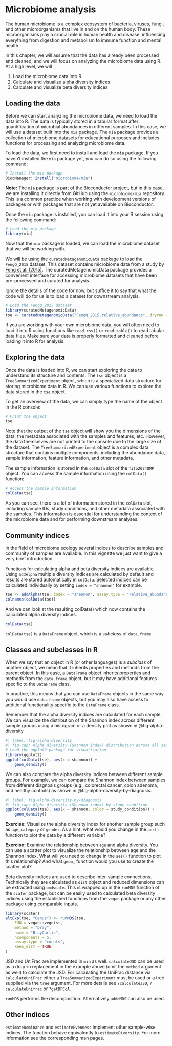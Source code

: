 # Microbiome analysis

The human microbiome is a complex ecosystem of bacteria, viruses, fungi, and other microorganisms that live in and on the human body. These microorganisms play a crucial role in human health and disease, influencing everything from digestion and metabolism to immune function and mental health.

In this chapter, we will assume that the data has already been processed and cleaned, and we will focus on analyzing the microbiome data using R. At a high level, we will

1. Load the microbiome data into R
2. Calculate and visualize alpha diversity indices
3. Calculate and visualize beta diversity indices

## Loading the data

Before we can start analyzing the microbiome data, we need to load the data into R. The data is typically stored in a tabular format after quantification of microbial abundances in different samples. In this case, we will use a dataset built into the `mia` package. The `mia` package provides a collection of microbiome datasets for educational purposes and includes functions for processing and analyzing microbiome data.

To load the data, we first need to install and load the `mia` package. If you haven't installed the `mia` package yet, you can do so using the following command:

```r
# Install the mia package
BiocManager::install("microbiome/mia")
```

::: {.callout-note}
**Note:** The `mia` package is part of the Bioconductor project, but in this case, we are installing it directly from GitHub using the `microbiome/mia` repository. This is a common practice when working with development versions of packages or with packages that are not yet available on Bioconductor. 

:::

Once the `mia` package is installed, you can load it into your R session using the following command:

```r
# Load the mia package
library(mia)
```

Now that the `mia` package is loaded, we can load the microbiome dataset that we will be working with. 

We will be using the `curatedMetagenomicData` package to load the `FengQ_2015` dataset. This dataset contains microbiome data from a study by [Feng et al. (2015)](https://pubmed.ncbi.nlm.nih.gov/25758642/). The curatedMetagenomicData package provides a convenient interface for accessing microbiome datasets that have been pre-processed and curated for analysis.

Ignore the details of the code for now, but suffice it to say that what the code will do for us is to load a dataset for downstream analysis.

```r
# Load the FengQ_2015 dataset
library(curatedMetagenomicData)
tse <- curatedMetagenomicData("FengQ_2015.relative_abundance", dryrun = FALSE, rownames = "short")[[1]]
```


::: {.callout-tip}
If you are working with your own microbiome data, you will often need to  load it into R using functions like `read.csv()` or `read.table()` to read tabular data files. Make sure your data is properly formatted and cleaned before loading it into R for analysis. 
:::

## Exploring the data

Once the data is loaded into R, we can start exploring the data to understand its structure and contents. The `tse` object is a `TreeSummarizedExperiment` object, which is a specialized data structure for storing microbiome data in R. We can use various functions to explore the data stored in the `tse` object. 

To get an overview of the data, we can simply type the name of the object in the R console:

```r
# Print the object
tse
```

Note that the output of the `tse` object will show you the dimensions of the data, the metadata associated with the samples and features, etc. However, the data themselves are not printed to the console due to the large size of the dataset. The `TreeSummarizedExperiment` object is a complex data structure that contains multiple components, including the abundance data, sample information, feature information, and other metadata.

The sample information is stored in the `colData` slot of the `Tito2024QMP` object. You can access the sample information using the `colData()` function:

```r
# Access the sample information
colData(tse)
```

As you can see, there is a lot of information stored in the `colData` slot, including sample IDs, study conditions, and other metadata associated with the samples. This information is essential for understanding the context of the microbiome data and for performing downstream analyses. 

## Community indices

In the field of microbiome ecology several indices to describe samples and
community of samples are available. In this vignette we just want to give a
very brief introduction.

Functions for calculating alpha and beta diversity indices are available.
Using `addAlpha` multiple diversity indices are calculated by default
and results are stored automatically in `colData`. Selected indices can be 
calculated individually by setting `index = "shannon"` for example. 

```r
tse <- addAlpha(tse, index = "shannon", assay.type = "relative_abundance")
colnames(colData(tse))
```

And we can look at the resulting colData() which now contains the calculated alpha diversity indices.

```r
colData(tse)
```

`colData(tse)` is a `DataFrame` object, which is a _subclass_ of `data.frame`.

::: {.callout-note}
## Classes and subclasses in R

When we say that an object in R (or other languages) is a _subclass_ of another object, we mean that it inherits properties and methods from the parent object. In this case, a `DataFrame` object inherits properties and methods from the `data.frame` object, but it may have additional features specific to the `DataFrame` class.

In practice, this means that you can use `DataFrame` objects in the same way you would use `data.frame` objects, but you may also have access to additional functionality specific to the `DataFrame` class. 
:::

Remember that the alpha diversity indices are calculated for each sample. We can visualize the distribution of the Shannon index across different sample groups using a histogram or a density plot as shown in @fig-alpha-diversity

```r
#| label: fig-alpha-diversity
#| fig-cap: Alpha diversity (Shannon index) distribution across all samples
# Load the ggplot2 package for visualization
library(ggplot2)
ggplot(colData(tse), aes(x = shannon)) +
    geom_density()
```

We can also compare the alpha diversity indices between different sample groups. For example, we can compare the Shannon index between samples from different diagnosis groups (e.g., colorectal cancer, colon adenoma, and healthy controls) as shown in @fig-alpha-diversity-by-diagnosis.

```r
#| label: fig-alpha-diversity-by-diagnosis
#| fig-cap: Alpha diversity (Shannon index) by study condition
ggplot(colData(tse), aes(x = shannon, color = study_condition)) +
    geom_density()
```

**Exercise:** Visualize the alpha diversity index for another sample group such as `age_category` or `gender`. As a hint, what would you change in the `aes()` function to plot the data by a different variable? 

**Exercise:** Examine the relationship between `age` and alpha diversity. You can use a scatter plot to visualize the relationship between age and the Shannon index. What will you need to change in the `aes()` function to plot this relationship? And what `geom_` function would you use to create the scatter plot? 


Beta diversity indices are used to describe inter-sample connections. 
Technically they are calculated as `dist` object and reduced dimensions can
be extracted using `cmdscale`. This is wrapped up in the `runMDS` function
of the `scater` package, but can be easily used to calculated beta diversity
indices using the established functions from the `vegan` package or any other 
package using comparable inputs.

```r
library(scater)
altExp(tse, "Genus") <- runMDS(tse,
    FUN = vegan::vegdist,
    method = "bray",
    name = "BrayCurtis",
    ncomponents = 5,
    assay.type = "counts",
    keep_dist = TRUE
)
```

JSD and UniFrac are implemented in `mia` as well. `calculateJSD` can be used
as a drop-in replacement in the example above (omit the `method` argument as 
well) to calculate the JSD. For calculating the UniFrac distance via
`calculateUniFrac` either a `TreeSummarizedExperiment` must be used or a tree
supplied via the `tree` argument. For more details see `?calculateJSD`,
`?calculateUnifrac` or `?getDPCoA`.

`runMDS` performs the decomposition. Alternatively `addNMDS` can also be used.

## Other indices

`estimateDominance` and `estimateEvenness` implement other sample-wise indices.
The function behave equivalently to `estimateDiversity`. For more information
see the corresponding man pages.


